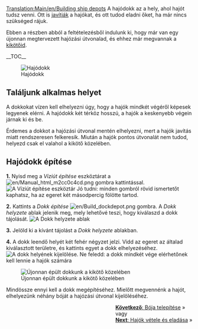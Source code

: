[[Translation:Main/en/Building ship depots]]{{hu/Oktatás}}
A hajódokk az a hely, ahol hajót tudsz venni. Ott is [[Main/hu/Járművek javítása|javítják]] a hajókat, és ott tudod eladni őket, ha már nincs szükséged rájuk.

Ebben a részben abból a feltételezésből indulunk ki, hogy már van egy újonnan megtervezett hajózási útvonalad, és ehhez már megvannak a [[Main/hu/Kikötő építése|kikötőid]].

__TOC__

[[File:en/Shipdepot-construction-1.png|frame|left|Hajódokk]]
==Találjunk alkalmas helyet==
A dokkokat vízen kell elhelyezni úgy, hogy a hajók mindkét végéről képesek legyenek elérni. A hajódokk két térköz hosszú, a hajók a keskenyebb végein járnak ki és be. 

Érdemes a dokkot a hajózási útvonal mentén elhelyezni, mert a hajók javítás miatt rendszeresen felkeresik. Miután a hajók pontos útvonalát nem tudod, helyezd csak el valahol a kikötő közelében.


==Hajódokk építése==

'''1.''' Nyisd meg a ''Víziút építése'' eszköztárat a [[File:en/Manual html m2cc0c4cd.png]] gombra kattintással.
[[File:en/Dock toolbar.png|frame|none|A ''Víziút építése'' eszköztár]]
Jó tudni: minden gombról rövid ismertetőt kaphatsz, ha az egeret két másodpercig fölötte tartod.

'''2.''' Kattints a ''Dokk építése'' [[File:en/Build dockdepot.png]] gombra. A ''Dokk helyzete'' ablak jelenik meg, mely lehetővé teszi, hogy kiválaszd a dokk tájolását.
[[File:en/Ship-depot-orientation.png|frame|none|A ''Dokk helyzete'' ablak]]

'''3.''' Jelöld ki a kívánt tájolást a ''Dokk helyzete'' ablakban.

'''4.''' A dokk leendő helyét két fehér négyzet jelzi. Vidd az egeret az általad kiválasztott területre, és kattints egyet a dokk elhelyezéséhez. 
[[File:en/Shipdepot-construction-3.png|frame|none|A dokk helyének kijelölése. Ne feledd: a dokk mindkét vége elérhetőnek kell lennie a hajók számára]]

[[File:en/Shipdepot-construction-4.png|frame|right|Újonnan épült dokkunk a kikötő közelében]]

Mindössze ennyi kell a dokk megépítéséhez. Mielőtt megvennénk a hajót, elhelyezünk néhány bóját a hajózási útvonal kijelöléséhez.

<span style="float: right">[[Main/hu/Bója telepítése|'''Következő''': Bója telepítése]] &raquo;
<br />
vagy
<br />
[[Main/hu/Hajók vétele és eladása|'''Next''': Hajók vétele és eladása]] &raquo;</span>